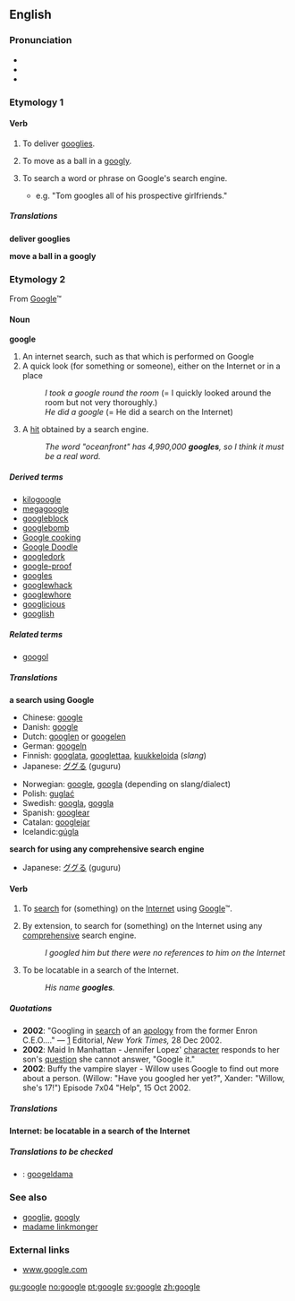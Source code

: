 {{see|Google}}
==English==
===Pronunciation===
*{{AHD|/go͞o'gəl/}}
*{{IPA|/ˈguːgəl/}}
*{{SAMPA|/"gu:g@l/}}

===Etymology 1===
{{etystub}}

====Verb====
{{en-verb|googl|ing}}

# {{intransitive}} {{cricket}} To deliver [[googly|googlies]].
# {{intransitive}} {{cricket}} To move as a ball in a [[googly]].
# {{transitive}} To search a word or phrase on Google's search engine.
#* e.g. "Tom googles all of his prospective girlfriends."

=====Translations=====
'''deliver googlies'''
{{top}}
{{mid}}
{{bottom}}

'''move a ball in a googly'''
{{top}}
{{mid}}
{{bottom}}

===Etymology 2===
From [[Google]]™

====Noun====
{{wikipedia}}
'''google'''

# An internet search, such as that which is performed on Google
# A quick look (for something or someone), either on the Internet or in a place
#:''I took a google round the room'' (= I quickly looked around the room but not very thoroughly.)
#:''He did a google'' (= He did a search on the Internet)
#{{internet}} A [[hit]] obtained by a search engine.
#:''The word "oceanfront" has 4,990,000 '''googles''', so I think it must be a real word.''

=====Derived terms=====
*[[kilogoogle]]<!-- = 1024 search engine hits-->
*[[megagoogle]]<!--(rare) = 1024 kilogoogles-->
*[[googleblock]]
*[[googlebomb]]
*[[Google cooking]]
*[[Google Doodle]]
*[[googledork]]
*[[google-proof]]
*[[googles]]
*[[googlewhack]]
*[[googlewhore]]<!-- - One who loves all things google and auspiciously promotes their services through discussion to friends/family. "Did you see my Google map yet? I've been googlewhoring it to everybody"-->
*[[googlicious]]
*[[googlish]]

=====Related terms=====
*[[googol]]

=====Translations=====
'''a search using Google'''
{{top}}
*Chinese: [[google]]
*Danish: [[google]]
*Dutch: [[googlen]] or [[googelen]]
*German: [[googeln]]
*Finnish: [[googlata]], [[googlettaa]], [[kuukkeloida]] (''slang'')
*Japanese: [[ググる]] (guguru)
{{mid}}
*Norwegian: [[google]], [[googla]] (depending on slang/dialect)
*Polish: [[guglać]]
*Swedish: [[googla]], [[goggla]]
*Spanish: [[googlear]]
*Catalan: [[googlejar]]
*Icelandic:[[gúgla]]
{{bottom}}

'''search for using any comprehensive search engine'''
{{top}}
{{mid}}
*Japanese: [[ググる]] (guguru)
{{bottom}}

====Verb====
{{en-verb|googl|ing}}

#{{transitive}} To [[search]] for (something) on the [[Internet]] using [[Google]]™.
#{{transitive}} By extension, to search for (something) on the Internet using any [[comprehensive]] search engine.
#:''I googled him but there were no references to him on the Internet''
#{{transitive}} {{internet}} To be locatable in a search of the Internet.
#:''His name '''googles'''.''

=====Quotations=====
*'''2002''': "Googling in [[search]] of an [[apology]] from the former Enron C.E.O...." &mdash; [http://www.nytimes.com/2002/12/28/opinion/28KELL.html?pagewanted=2&todaysheadlines] Editorial, ''New York Times,'' 28 Dec 2002.
*'''2002''': Maid In Manhattan - Jennifer Lopez' [[character]] responds to her son's [[question]] she cannot answer, "Google it."
*'''2002''': Buffy the vampire slayer - Willow uses Google to find out more about a person. (Willow: "Have you googled her yet?", Xander: "Willow, she's 17!") Episode 7x04 "Help", 15 Oct 2002.

=====Translations=====

'''Internet: be locatable in a search of the Internet'''
{{top}}
{{mid}}
{{bottom}}

=====Translations to be checked=====
<!--Remove this section once all of the translations below have been moved into the tables above.-->
{{checktrans}}
*{{ttbc|Estonian}}: [[googeldama]]

===See also===
*[[googlie]], [[googly]]
*[[madame linkmonger]]

===External links===
*[http://www.Google.com www.google.com]

[[gu:google]]
[[no:google]]
[[pt:google]]
[[sv:google]]
[[zh:google]]